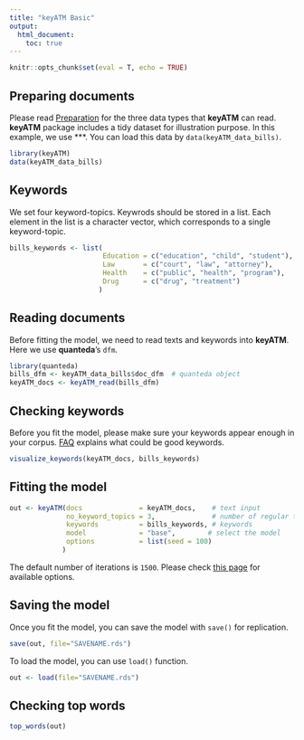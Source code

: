 ```yaml
---
title: "keyATM Basic"
output: 
  html_document:
    toc: true
---
```


```r
knitr::opts_chunk$set(eval = T, echo = TRUE)
```

## Preparing documents
Please read [Preparation](Preparation.html) for the three data types that **keyATM** can read. **keyATM** package includes a tidy dataset for illustration purpose. In this example, we use ***. You can load this data by `data(keyATM_data_bills)`.

```r
library(keyATM)
data(keyATM_data_bills)
```


## Keywords

We set four keyword-topics. Keywrods should be stored in a list. Each element in the list is a character vector, which corresponds to a single keyword-topic.
```r
bills_keywords <- list(
                       Education = c("education", "child", "student"),
                       Law       = c("court", "law", "attorney"),
                       Health    = c("public", "health", "program"),
                       Drug      = c("drug", "treatment")
                      )
```


## Reading documents
Before fitting the model, we need to read texts and keywords into **keyATM**. Here we use **quanteda**'s `dfm`.


```r
library(quanteda)
bills_dfm <- keyATM_data_bills$doc_dfm  # quanteda object
keyATM_docs <- keyATM_read(bills_dfm)
```


## Checking keywords
Before you fit the model, please make sure your keywords appear enough in your corpus. [FAQ](FAQ.html#how-to-select-keywords) explains what could be good keywords.
```r
visualize_keywords(keyATM_docs, bills_keywords)
```



## Fitting the model
```r
out <- keyATM(docs              = keyATM_docs,    # text input
              no_keyword_topics = 3,              # number of regular topics
              keywords          = bills_keywords, # keywords
              model             = "base",        # select the model
              options           = list(seed = 100)
             )
```
The default number of iterations is `1500`. Please check [this page](Options.html) for available options.


## Saving the model

Once you fit the model, you can save the model with `save()` for replication.
```r
save(out, file="SAVENAME.rds")
```

To load the model, you can use `load()` function.
```r
out <- load(file="SAVENAME.rds")
```

## Checking top words
```r
top_words(out)
```



